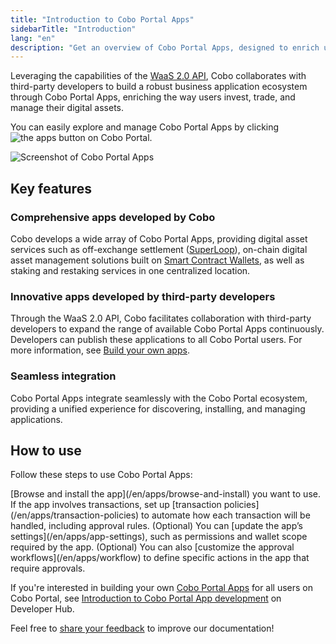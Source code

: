 ```yaml
---
title: "Introduction to Cobo Portal Apps"
sidebarTitle: "Introduction"
lang: "en"
description: "Get an overview of Cobo Portal Apps, designed to enrich user experiences in investing and managing digital assets."
---
```

Leveraging the capabilities of the [WaaS 2.0 API](https://www.cobo.com/developers/v2/guides/overview/introduction), Cobo collaborates with third-party developers to build a robust business application ecosystem through Cobo Portal Apps, enriching the way users invest, trade, and manage their digital assets.

You can easily explore and manage Cobo Portal Apps by clicking <img src="/en/images/common/icon_apps.svg" className="icon" alt="the apps button"></img> on Cobo Portal.

<img src="/en/images/portal-apps/apps-overview.png" className="screenshot_full_screen" alt="Screenshot of Cobo Portal Apps" />

## Key features

### Comprehensive apps developed by Cobo
Cobo develops a wide array of Cobo Portal Apps, providing digital asset services such as off-exchange settlement (<a href="/en/apps/superloop/introduction">SuperLoop</a>), on-chain digital asset management solutions built on [Smart Contract Wallets](/en/portal/smart-contract-wallets), as well as staking and restaking services in one centralized location.

### Innovative apps developed by third-party developers
Through the WaaS 2.0 API, Cobo facilitates collaboration with third-party developers to expand the range of available Cobo Portal Apps continuously. Developers can publish these applications to all Cobo Portal users. For more information, see [Build your own apps](/en/apps/build).

### Seamless integration
Cobo Portal Apps integrate seamlessly with the Cobo Portal ecosystem, providing a unified experience for discovering, installing, and managing applications.

## How to use

Follow these steps to use Cobo Portal Apps:

<Steps>
  <Step title="Install the app">
    [Browse and install the app](/en/apps/browse-and-install) you want to use.
  </Step>
  <Step title="Set up transaction policies">
    If the app involves transactions, set up [transaction policies](/en/apps/transaction-policies) to automate how each transaction will be handled, including approval rules.
  </Step>
  <Step title=" Update app settings">
    (Optional) You can [update the app’s settings](/en/apps/app-settings), such as permissions and wallet scope required by the app. 
  </Step>
  <Step title=" Customize approval workflows">
    (Optional) You can also [customize the approval workflows](/en/apps/workflow) to define specific actions in the app that require approvals.
  </Step>
</Steps>


If you're interested in building your own [Cobo Portal Apps](/en/apps/introduction) for all users on Cobo Portal, see [Introduction to Cobo Portal App development](https://www.cobo.com/developers/v2/apps/introduction) on Developer Hub.

<Tip>Feel free to [share your feedback](https://forms.zohopublic.com/cobo/form/DocumentFeedbackForm/formperma/QvLOhxJv1_JMsJ-1dleZ8Itb_7rzN-LtgvsDdxosoVI?referrername=manuals) to improve our documentation!</Tip>